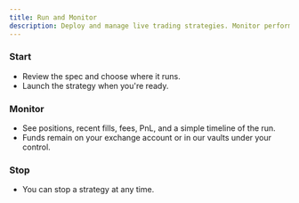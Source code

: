 ```yaml
---
title: Run and Monitor
description: Deploy and manage live trading strategies. Monitor performance, adjust parameters, and control execution.
---
```


### Start
- Review the spec and choose where it runs.
- Launch the strategy when you're ready.

### Monitor
- See positions, recent fills, fees, PnL, and a simple timeline of the run.
- Funds remain on your exchange account or in our vaults under your control.

### Stop
- You can stop a strategy at any time.